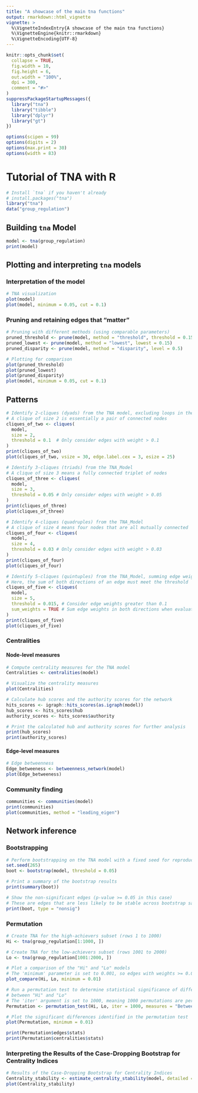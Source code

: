 ```yaml
---
title: "A showcase of the main tna functions"
output: rmarkdown::html_vignette
vignette: >
  %\VignetteIndexEntry{A showcase of the main tna functions}
  %\VignetteEngine{knitr::rmarkdown}
  %\VignetteEncoding{UTF-8}
---
```


```r
knitr::opts_chunk$set(
  collapse = TRUE,
  fig.width = 10,
  fig.height = 6,
  out.width = "100%",
  dpi = 300,
  comment = "#>"
)
suppressPackageStartupMessages({
  library("tna")
  library("tibble")
  library("dplyr")
  library("gt")
})

options(scipen = 99)
options(digits = 2)
options(max.print = 30)
options(width = 83)
```


# Tutorial of TNA with R

```r
# Install `tna` if you haven't already
# install.packages("tna")
library("tna")
data("group_regulation")
```

## Building `tna` Model

```r
model <- tna(group_regulation)
print(model)
```


## Plotting and interpreting `tna` models

### Interpretation of the model

```r
# TNA visualization
plot(model)
plot(model, minimum = 0.05, cut = 0.1)
```

### Pruning and retaining edges that "matter"


```r
# Pruning with different methods (using comparable parameters)
pruned_threshold <- prune(model, method = "threshold", threshold = 0.15)
pruned_lowest <- prune(model, method = "lowest", lowest = 0.15)
pruned_disparity <- prune(model, method = "disparity", level = 0.5)

# Plotting for comparison
plot(pruned_threshold)
plot(pruned_lowest)
plot(pruned_disparity)
plot(model, minimum = 0.05, cut = 0.1)
```

## Patterns

```r
# Identify 2-cliques (dyads) from the TNA model, excluding loops in the visualization
# A clique of size 2 is essentially a pair of connected nodes
cliques_of_two <- cliques(
  model, 
  size = 2, 
  threshold = 0.1  # Only consider edges with weight > 0.1
)
print(cliques_of_two)
plot(cliques_of_two, vsize = 30, edge.label.cex = 3, esize = 25)
```

```r
# Identify 3-cliques (triads) from the TNA_Model
# A clique of size 3 means a fully connected triplet of nodes
cliques_of_three <- cliques(
  model, 
  size = 3, 
  threshold = 0.05 # Only consider edges with weight > 0.05
)
print(cliques_of_three)
plot(cliques_of_three)
```

```r
# Identify 4-cliques (quadruples) from the TNA_Model
# A clique of size 4 means four nodes that are all mutually connected
cliques_of_four <- cliques(
  model, 
  size = 4, 
  threshold = 0.03 # Only consider edges with weight > 0.03
)
print(cliques_of_four)
plot(cliques_of_four)
```


```r
# Identify 5-cliques (quintuples) from the TNA_Model, summing edge weights
# Here, the sum of both directions of an edge must meet the threshold
cliques_of_five <- cliques(
  model, 
  size = 5, 
  threshold = 0.015, # Consider edge weights greater than 0.1
  sum_weights = TRUE # Sum edge weights in both directions when evaluating thresholds
)
print(cliques_of_five)
plot(cliques_of_five)
```


### Centralities

#### Node-level measures

```r
# Compute centrality measures for the TNA model
Centralities <- centralities(model)

# Visualize the centrality measures
plot(Centralities)
```


```r
# Calculate hub scores and the authority scores for the network
hits_scores <- igraph::hits_scores(as.igraph(model))
hub_scores <- hits_scores$hub
authority_scores <- hits_scores$authority

# Print the calculated hub and authority scores for further analysis
print(hub_scores)
print(authority_scores)
```


#### Edge-level measures


```r
# Edge betweenness
Edge_betweeness <- betweenness_network(model)
plot(Edge_betweeness)
```

### Community finding

```r
communities <- communities(model)
print(communities)
plot(communities, method = "leading_eigen")
```

## Network inference

### Bootstrapping

```r
# Perform bootstrapping on the TNA model with a fixed seed for reproducibility
set.seed(265)
boot <- bootstrap(model, threshold = 0.05)

# Print a summary of the bootstrap results
print(summary(boot))

# Show the non-significant edges (p-value >= 0.05 in this case)
# These are edges that are less likely to be stable across bootstrap samples
print(boot, type = "nonsig")
```

### Permutation

```r
# Create TNA for the high-achievers subset (rows 1 to 1000)
Hi <- tna(group_regulation[1:1000, ])

# Create TNA for the low-achievers subset (rows 1001 to 2000)
Lo <- tna(group_regulation[1001:2000, ])

# Plot a comparison of the "Hi" and "Lo" models
# The 'minimum' parameter is set to 0.001, so edges with weights >= 0.001 are shown
plot_compare(Hi, Lo, minimum = 0.01)

# Run a permutation test to determine statistical significance of differences
# between "Hi" and "Lo"
# The 'iter' argument is set to 1000, meaning 1000 permutations are performed
Permutation <- permutation_test(Hi, Lo, iter = 1000, measures = "Betweenness")

# Plot the significant differences identified in the permutation test
plot(Permutation, minimum = 0.01)
```

```r
print(Permutation$edges$stats)
print(Permutation$centralities$stats)
```

### Interpreting the Results of the Case-Dropping Bootstrap for Centrality Indices

```r
# Results of the Case-Dropping Bootstrap for Centrality Indices
Centrality_stability <- estimate_centrality_stability(model, detailed = FALSE)
plot(Centrality_stability)
```


